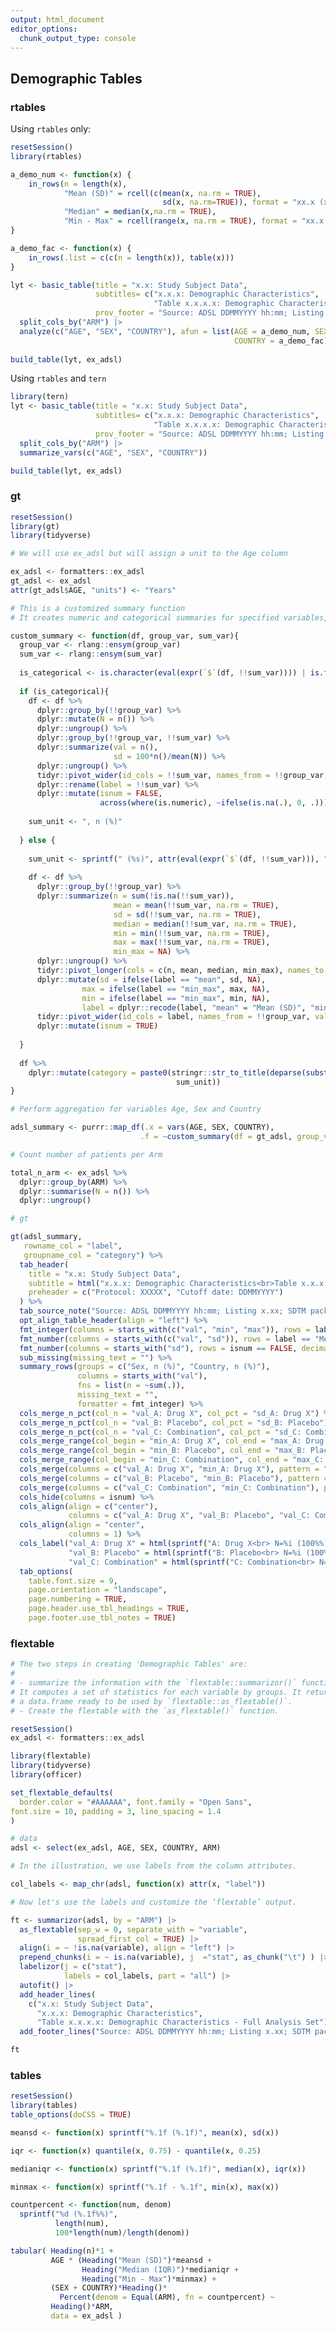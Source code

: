 ```yaml
---
output: html_document
editor_options: 
  chunk_output_type: console
---
```


## Demographic Tables

### rtables

Using `rtables` only:

```r
resetSession()
library(rtables)

a_demo_num <- function(x) {
    in_rows(n = length(x),
            "Mean (SD)" = rcell(c(mean(x, na.rm = TRUE),
                                  sd(x, na.rm=TRUE)), format = "xx.x (xx.x)"),
            "Median" = median(x,na.rm = TRUE),
            "Min - Max" = rcell(range(x, na.rm = TRUE), format = "xx.x - xx.x"))
}

a_demo_fac <- function(x) {
    in_rows(.list = c(c(n = length(x)), table(x)))
}

lyt <- basic_table(title = "x.x: Study Subject Data",
                   subtitles= c("x.x.x: Demographic Characteristics",
                                "Table x.x.x.x: Demographic Characteristics - Full Analysis Set"),
                   prov_footer = "Source: ADSL DDMMYYYY hh:mm; Listing x.xx; SDTM package: DDMMYYYY") |>
  split_cols_by("ARM") |>
  analyze(c("AGE", "SEX", "COUNTRY"), afun = list(AGE = a_demo_num, SEX = a_demo_fac,
                                                  COUNTRY = a_demo_fac))
 
build_table(lyt, ex_adsl)
```

Using `rtables` and `tern`

```r
library(tern)
lyt <- basic_table(title = "x.x: Study Subject Data",
                   subtitles= c("x.x.x: Demographic Characteristics",
                                "Table x.x.x.x: Demographic Characteristics - Full Analysis Set"),
                   prov_footer = "Source: ADSL DDMMYYYY hh:mm; Listing x.xx; SDTM package: DDMMYYYY") |>
  split_cols_by("ARM") |>
  summarize_vars(c("AGE", "SEX", "COUNTRY"))

build_table(lyt, ex_adsl)
```


### gt

```r
resetSession()
library(gt)
library(tidyverse)

# We will use ex_adsl but will assign a unit to the Age column

ex_adsl <- formatters::ex_adsl
gt_adsl <- ex_adsl
attr(gt_adsl$AGE, "units") <- "Years"

# This is a customized summary function
# It creates numeric and categorical summaries for specified variables, following the rtables exmaple

custom_summary <- function(df, group_var, sum_var){
  group_var <- rlang::ensym(group_var)
  sum_var <- rlang::ensym(sum_var)
  
  is_categorical <- is.character(eval(expr(`$`(df, !!sum_var)))) | is.factor(eval(expr(`$`(df, !!sum_var)))) 
  
  if (is_categorical){
    df <- df %>% 
      dplyr::group_by(!!group_var) %>% 
      dplyr::mutate(N = n()) %>% 
      dplyr::ungroup() %>% 
      dplyr::group_by(!!group_var, !!sum_var) %>% 
      dplyr::summarize(val = n(),
                       sd = 100*n()/mean(N)) %>% 
      dplyr::ungroup() %>% 
      tidyr::pivot_wider(id_cols = !!sum_var, names_from = !!group_var, values_from = c(val, sd)) %>% 
      dplyr::rename(label = !!sum_var) %>% 
      dplyr::mutate(isnum = FALSE,
                    across(where(is.numeric), ~ifelse(is.na(.), 0, .))) 
    
    sum_unit <- ", n (%)"
    
  } else {
    
    sum_unit <- sprintf(" (%s)", attr(eval(expr(`$`(df, !!sum_var))), "units"))
    
    df <- df %>% 
      dplyr::group_by(!!group_var) %>% 
      dplyr::summarize(n = sum(!is.na(!!sum_var)),
                       mean = mean(!!sum_var, na.rm = TRUE),
                       sd = sd(!!sum_var, na.rm = TRUE),
                       median = median(!!sum_var, na.rm = TRUE),
                       min = min(!!sum_var, na.rm = TRUE),
                       max = max(!!sum_var, na.rm = TRUE),
                       min_max = NA) %>% 
      dplyr::ungroup() %>% 
      tidyr::pivot_longer(cols = c(n, mean, median, min_max), names_to = "label", values_to = "val") %>% 
      dplyr::mutate(sd = ifelse(label == "mean", sd, NA),
                max = ifelse(label == "min_max", max, NA),
                min = ifelse(label == "min_max", min, NA),
                label = dplyr::recode(label, "mean" = "Mean (SD)", "min_max" = "Min - Max", "median" = "Median")) %>% 
      tidyr::pivot_wider(id_cols = label, names_from = !!group_var, values_from = c(val, sd, min, max)) %>% 
      dplyr::mutate(isnum = TRUE)
    
  }
  
  df %>% 
    dplyr::mutate(category = paste0(stringr::str_to_title(deparse(substitute(!!sum_var))),
                                     sum_unit)) 
}

# Perform aggregation for variables Age, Sex and Country

adsl_summary <- purrr::map_df(.x = vars(AGE, SEX, COUNTRY),
                             .f = ~custom_summary(df = gt_adsl, group_var = ARM, sum_var = !!.x)) 

# Count number of patients per Arm

total_n_arm <- ex_adsl %>% 
  dplyr::group_by(ARM) %>% 
  dplyr::summarise(N = n()) %>% 
  dplyr::ungroup() 

# gt

gt(adsl_summary, 
   rowname_col = "label",
   groupname_col = "category") %>%
  tab_header(
    title = "x.x: Study Subject Data",
    subtitle = html("x.x.x: Demographic Characteristics<br>Table x.x.x.x: Demographic Characteristics - Full Analysis Set"),
    preheader = c("Protocol: XXXXX", "Cutoff date: DDMMYYYY")
  ) %>% 
  tab_source_note("Source: ADSL DDMMYYYY hh:mm; Listing x.xx; SDTM package: DDMMYYYY") %>% 
  opt_align_table_header(align = "left") %>% 
  fmt_integer(columns = starts_with(c("val", "min", "max")), rows = label != "Mean (SD)") %>% 
  fmt_number(columns = starts_with(c("val", "sd")), rows = label == "Mean (SD)", decimals = 1) %>% 
  fmt_number(columns = starts_with("sd"), rows = isnum == FALSE, decimals = 1) %>% 
  sub_missing(missing_text = "") %>% 
  summary_rows(groups = c("Sex, n (%)", "Country, n (%)"),
               columns = starts_with("val"),
               fns = list(n = ~sum(.)),
               missing_text = "",
               formatter = fmt_integer) %>% 
  cols_merge_n_pct(col_n = "val_A: Drug X", col_pct = "sd_A: Drug X") %>% 
  cols_merge_n_pct(col_n = "val_B: Placebo", col_pct = "sd_B: Placebo") %>% 
  cols_merge_n_pct(col_n = "val_C: Combination", col_pct = "sd_C: Combination") %>% 
  cols_merge_range(col_begin = "min_A: Drug X", col_end = "max_A: Drug X", sep = " - ") %>% 
  cols_merge_range(col_begin = "min_B: Placebo", col_end = "max_B: Placebo", sep = " - ") %>% 
  cols_merge_range(col_begin = "min_C: Combination", col_end = "max_C: Combination", sep = " - ") %>% 
  cols_merge(columns = c("val_A: Drug X", "min_A: Drug X"), pattern = "{1}{2}") %>% 
  cols_merge(columns = c("val_B: Placebo", "min_B: Placebo"), pattern = "{1}{2}") %>% 
  cols_merge(columns = c("val_C: Combination", "min_C: Combination"), pattern = "{1}{2}") %>% 
  cols_hide(columns = isnum) %>% 
  cols_align(align = c("center"),
             columns = c("val_A: Drug X", "val_B: Placebo", "val_C: Combination")) %>% 
  cols_align(align = "center",
             columns = 1) %>% 
  cols_label("val_A: Drug X" = html(sprintf("A: Drug X<br> N=%i (100%%)", total_n_arm$N[1])),
             "val_B: Placebo" = html(sprintf("B: Placebo<br> N=%i (100%%)", total_n_arm$N[2])),
             "val_C: Combination" = html(sprintf("C: Combination<br> N=%i (100%%)", total_n_arm$N[3]))) %>% 
  tab_options(
    table.font.size = 9,
    page.orientation = "landscape",
    page.numbering = TRUE,
    page.header.use_tbl_headings = TRUE,
    page.footer.use_tbl_notes = TRUE)
```

### flextable



```r
# The two steps in creating 'Demographic Tables' are:
# 
# - summarize the information with the `flextable::summarizor()` function. 
# It computes a set of statistics for each variable by groups. It returns 
# a data.frame ready to be used by `flextable::as_flextable()`.
# - Create the flextable with the `as_flextable()` function.

resetSession()
ex_adsl <- formatters::ex_adsl

library(flextable)
library(tidyverse)
library(officer)

set_flextable_defaults(
  border.color = "#AAAAAA", font.family = "Open Sans",
font.size = 10, padding = 3, line_spacing = 1.4
)

# data
adsl <- select(ex_adsl, AGE, SEX, COUNTRY, ARM)

# In the illustration, we use labels from the column attributes.  

col_labels <- map_chr(adsl, function(x) attr(x, "label"))

# Now let's use the labels and customize the ‘flextable’ output.

ft <- summarizor(adsl, by = "ARM") |>
  as_flextable(sep_w = 0, separate_with = "variable", 
               spread_first_col = TRUE) |>
  align(i = ~ !is.na(variable), align = "left") |> 
  prepend_chunks(i = ~ is.na(variable), j  ="stat", as_chunk("\t") ) |> 
  labelizor(j = c("stat"), 
            labels = col_labels, part = "all") |> 
  autofit() |>
  add_header_lines(
    c("x.x: Study Subject Data",
      "x.x.x: Demographic Characteristics",
      "Table x.x.x.x: Demographic Characteristics - Full Analysis Set")) |> 
  add_footer_lines("Source: ADSL DDMMYYYY hh:mm; Listing x.xx; SDTM package: DDMMYYYY")

ft
```

### tables

```r
resetSession()
library(tables)
table_options(doCSS = TRUE)

meansd <- function(x) sprintf("%.1f (%.1f)", mean(x), sd(x))

iqr <- function(x) quantile(x, 0.75) - quantile(x, 0.25)

medianiqr <- function(x) sprintf("%.1f (%.1f)", median(x), iqr(x))

minmax <- function(x) sprintf("%.1f - %.1f", min(x), max(x))

countpercent <- function(num, denom) 
  sprintf("%d (%.1f%%)", 
          length(num), 
          100*length(num)/length(denom))

tabular( Heading(n)*1 +
         AGE * (Heading("Mean (SD)")*meansd +
                Heading("Median (IQR)")*medianiqr +
                Heading("Min - Max")*minmax) +
         (SEX + COUNTRY)*Heading()*
           Percent(denom = Equal(ARM), fn = countpercent) ~ 
         Heading()*ARM, 
         data = ex_adsl )
```
